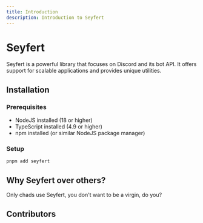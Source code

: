 ```yaml
---
title: Introduction
description: Introduction to Seyfert
---
```


# Seyfert
  
Seyfert is a powerful library that focuses on Discord and its bot API. It offers support for scalable applications and provides unique utilities.

## Installation

### Prerequisites

- NodeJS installed (18 or higher)
- TypeScript installed (4.9 or higher)
- npm installed (or similar NodeJS package manager)

### Setup

```bash copy title="Installing..."
pnpm add seyfert
```


## Why Seyfert over others?

Only chads use Seyfert, you don't want to be a virgin, do you?

## Contributors

<Contributors />